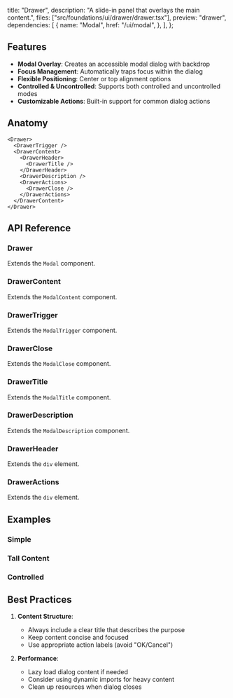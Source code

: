   title: "Drawer",
  description: "A slide-in panel that overlays the main content.",
  files: ["src/foundations/ui/drawer/drawer.tsx"],
  preview: "drawer",
  dependencies: [
    {
      name: "Modal",
      href: "/ui/modal",
    },
  ],
};

## Features

- **Modal Overlay**: Creates an accessible modal dialog with backdrop
- **Focus Management**: Automatically traps focus within the dialog
- **Flexible Positioning**: Center or top alignment options
- **Controlled & Uncontrolled**: Supports both controlled and uncontrolled modes
- **Customizable Actions**: Built-in support for common dialog actions

## Anatomy

```tsx
<Drawer>
  <DrawerTrigger />
  <DrawerContent>
    <DrawerHeader>
      <DrawerTitle />
    </DrawerHeader>
    <DrawerDescription />
    <DrawerActions>
      <DrawerClose />
    </DrawerActions>
  </DrawerContent>
</Drawer>
```

## API Reference

### Drawer

Extends the `Modal` component.

### DrawerContent

Extends the `ModalContent` component.

### DrawerTrigger

Extends the `ModalTrigger` component.

### DrawerClose

Extends the `ModalClose` component.

### DrawerTitle

Extends the `ModalTitle` component.

### DrawerDescription

Extends the `ModalDescription` component.

### DrawerHeader

Extends the `div` element.

### DrawerActions

Extends the `div` element.

## Examples

### Simple

<Preview slug="drawer" />

### Tall Content

<Preview slug="drawer-tall-content" />

### Controlled

<Preview slug="drawer-controlled" />

## Best Practices

1. **Content Structure**:

   - Always include a clear title that describes the purpose
   - Keep content concise and focused
   - Use appropriate action labels (avoid "OK/Cancel")

2. **Performance**:
   - Lazy load dialog content if needed
   - Consider using dynamic imports for heavy content
   - Clean up resources when dialog closes
